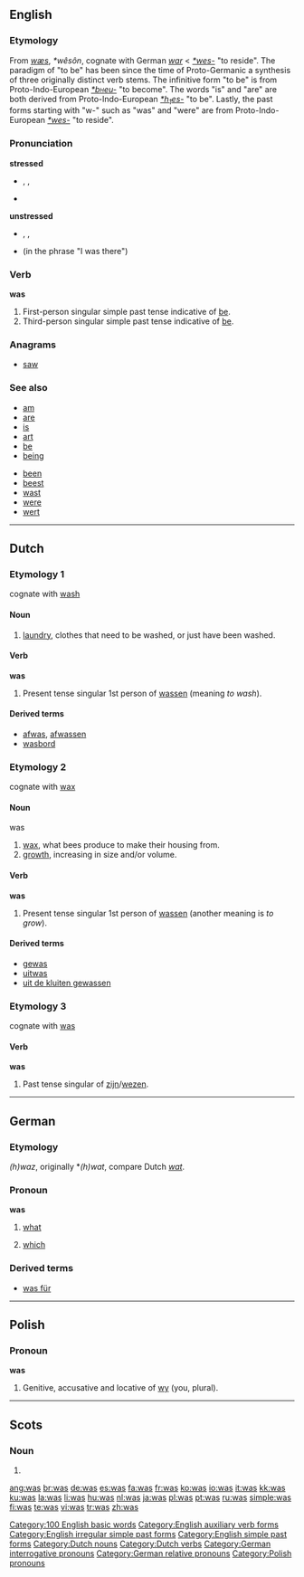 {{see|wąs}}
{{wikipedia|Was (disambiguation)}}
==English==

{{rank|in|I|that|8|was|he|his|with}}

===Etymology===
From {{OE.}} ''[[wæs]]'', {{Ger.}} ''*wêsôn'', cognate with German ''[[war]]'' < {{PIE.}} ''[[Wiktionary Appendix:Proto-Indo-European roots|*wes-]]'' "to reside". The paradigm of "to be" has been since the time of Proto-Germanic a synthesis of three originally distinct verb stems. The infinitive form "to be" is from Proto-Indo-European ''[[Wiktionary Appendix:Proto-Indo-European roots|*b<font size=-2>H</font>eu-]]'' "to become". The words "is" and "are" are both derived from Proto-Indo-European ''[[Wiktionary Appendix:Proto-Indo-European roots|*h<sub>1</sub>es-]]'' "to be". Lastly, the past forms starting with "w-" such as "was" and "were" are from Proto-Indo-European ''[[Wiktionary Appendix:Proto-Indo-European roots|*wes-]]'' "to reside".

===Pronunciation===
'''stressed'''
* {{IPA|/wɒz/, /wʌz/}}, {{SAMPA|/wQz/, /wVz/}}, {{enPR|wŏz, wŭz}}
* {{audio|en-us-was-stressed.ogg|Audio (US)}}
*: {{rhymes|ɒz}}

'''unstressed'''
* {{IPA|/wəz/}}, {{SAMPA|/w@z/}}, {{enPR|wəz}}
* {{audio|en-us-was-unstressed.ogg|Audio (US)}} (in the phrase "I was there")

===Verb===
'''was'''

# First-person singular simple past tense indicative of [[be]].
# Third-person singular simple past tense indicative of [[be]].

===Anagrams===
* [[saw]]

===See also===
{{top2}}
* [[am]]
* [[are]]
* [[is]]
* [[art]]
* [[be]]
* [[being]]
{{mid2}}
* [[been]]
* [[beest]]
* [[wast]]
* [[were]]
* [[wert]]
{{bottom}}

[[Category:100 English basic words]]
[[Category:English auxiliary verb forms]]
[[Category:English irregular simple past forms]]
[[Category:English simple past forms]]

----

==Dutch==

===Etymology 1===
cognate with [[wash]]

====Noun====
{{nl-noun|wassen|wasje}} {{m}}

# [[laundry]], clothes that need to be washed, or just have been washed.

====Verb====
'''was'''

# Present tense singular 1st person of [[wassen]] (meaning ''to wash'').

====Derived terms====
* [[afwas]], [[afwassen]]
* [[wasbord]]

===Etymology 2===
cognate with [[wax]]

====Noun====
was {{m}}

# [[wax]], what bees produce to make their housing from.
# [[growth]], increasing in size and/or volume.

====Verb====
'''was'''

# Present tense singular 1st person of [[wassen]] (another meaning is ''to grow'').

====Derived terms====
* [[gewas]] {{n}}
* [[uitwas]]
* [[uit de kluiten gewassen]]

===Etymology 3===
cognate with [[#English|was]]

====Verb====
'''was'''
# Past tense singular of [[zijn]]/[[wezen]].

[[Category:Dutch nouns]]
[[Category:Dutch verbs]]

----

==German==

===Etymology===
{{OHG.|de}} ''(h)waz'', originally *''(h)wat'', compare Dutch ''[[wat]]''.

===Pronoun===
'''was'''

# {{interrogative|lang=de}} [[what]]
# {{relative|lang=de}} [[which]]

===Derived terms===
* [[was für]]

[[Category:German interrogative pronouns]]
[[Category:German relative pronouns]]

----

==Polish==

===Pronoun===
'''was'''

# Genitive, accusative and locative of [[wy]] (you, plural).

[[Category:Polish pronouns]]

----

==Scots==

===Noun===
{{sco-pl}}

# {{plural of|[[wa]]|lang=Scots}}

[[ang:was]]
[[br:was]]
[[de:was]]
[[es:was]]
[[fa:was]]
[[fr:was]]
[[ko:was]]
[[io:was]]
[[it:was]]
[[kk:was]]
[[ku:was]]
[[la:was]]
[[li:was]]
[[hu:was]]
[[nl:was]]
[[ja:was]]
[[pl:was]]
[[pt:was]]
[[ru:was]]
[[simple:was]]
[[fi:was]]
[[te:was]]
[[vi:was]]
[[tr:was]]
[[zh:was]]